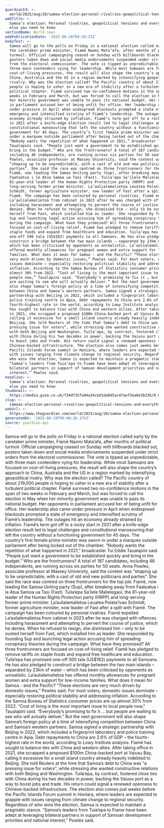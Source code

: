 ```yaml
---
guardianId: >-
  world/2025/aug/28/samoa-election-personal-rivalries-geopolitical-tensions-what-you-need-to-know
webTitle: >-
  Samoa’s election: Personal rivalries, geopolitical tensions and everything
  else you need to know
sectionName: World news
webPublicationDate: '2025-08-28T04:38:25Z'
bodyText: >-
  Samoa will go to the polls on Friday in a national election called early by
  the caretaker prime minister, Fiamē Naomi Mata’afa, after months of political
  turmoil. Official campaigning ceased on Sunday with billboards blacked out,
  posters taken down and social media endorsements suspended under strict orders
  from the electoral commissioner. The vote is tipped as unpredictable, with
  three main contenders vying for leadership. While most Samoans are focused on
  cost-of-living pressures, the result will also shape the country’s approach to
  China, Australia and the US in a region marked by intensifying geopolitical
  rivalry. Why was the election called? The Pacific country of about 219,000
  people is hoping to usher in a new era of stability after a turbulent
  political chapter. Fiamē survived two no-confidence motions in the span of two
  weeks in February and March, but was forced to call the election in May when
  her minority government was unable to pass its national budget. Her opponents
  in parliament accused her of being unfit for office. Her leadership also came
  under pressure in April when widespread blackouts prompted a state of
  emergency and intensified scrutiny of Fiamē’s leadership. The outages hit an
  economy already strained by inflation. Fiamē’s term got off to a rocky start
  in 2021 after a knife-edge election result led to legal challenges and
  constitutional manoeuvring that left the country without a functioning
  government for 45 days. The country’s first female prime minister was sworn in
  under a marquee outside parliament after being locked out of the chamber.
  “Nobody wants the repetition of what happened in 2021,” broadcaster Tui Eddie
  Taualapini said. “People just want a government to be established quickly and
  bring in the budget.” Who are the frontrunners? A total of 187 candidates,
  including 46 independents, are running across six parties for 50 seats. Anna
  Powles, associate professor at Massey University, said the contest was
  “shaping up to be unpredictable, with a cast of old and new politicians and
  parties”. She said the race was centred on three frontrunners for the top job:
  Fiamē, now leading the Samoa Uniting party (Sup), after breaking away from
  Faatuatua i le Atua Samoa ua Tasi (Fast). Tuila’epa Sa’ilele Malielegaoi, the
  81-year-old leader of the Human Rights Protection party (HRPP) and
  long-serving former prime minister. La’aulialemalietoa Leuatea Polata’ivao
  Schmidt, former agriculture minister, now leader of Fast after a split with
  Fiamē. The campaign has been coloured by personal rivalries. Fiamē expelled
  La’aulialemalietoa from cabinet in 2023 after he was charged with offences
  including harassment and attempting to pervert the course of justice, which he
  denies. When he refused to resign, she dismissed him – only to be ousted
  herself from Fast, which installed him as leader. She responded by founding
  Sup and launching legal action accusing him of spreading conspiracy theories
  during the campaign. What have they promised? All three frontrunners are
  focused on cost-of-living relief. Fiamē has pledged to remove tariffs on
  staple foods and expand free healthcare and education. Tuila’epa has promised
  one-off 500 tala (US$182) payments to all Samoans. He has also pledged to
  construct a bridge between the two main islands – separated by 23km of water –
  which has been criticised by opponents as unrealistic. La’aulialemalietoa has
  offered monthly allowances for pregnant women and extra support for low-income
  families. What does it mean for Samoa - and the Pacific? “These elections are
  very much driven by domestic issues,” Powles said. For most voters, domestic
  issues dominate – especially restoring political stability and addressing
  inflation. According to the Samoa Bureau of Statistics consumer prices are up
  almost 30% from 2022. “Cost of living is the most important issue to local
  people now,” Taualapini said. “Everybody’s promising to fix it … but people
  are waiting to see who will actually deliver.” But the next government will
  also shape Samoa’s foreign policy at a time of intensifying competition
  between China and Samoa’s western partners. Samoa signed a strategic
  partnership with Beijing in 2022, which included a fingerprint laboratory and
  police training centre in Apia. Debt repayments to China are 2.6% of GDP – the
  fourth-highest rate in the world, according to Lowy Institute analysis. Fiamē
  has sought to balance ties with China and western allies. After taking office
  in 2021, she scrapped a proposed $100m China-backed port at Vaiusu Bay,
  calling it excessive for a small island country already heavily indebted to
  Beijing. She told Reuters at the time that Samoa’s debt to China was “a
  pressing issue for voters”, while stressing she wanted constructive relations
  with both Beijing and Washington. Tuila’epa, by contrast, fostered close ties
  with China during his two decades in power, backing the Vaiusu port as a way
  to boost jobs and trade. His return could signal a renewed openness to
  Chinese-backed infrastructure. The election also comes just weeks before the
  Pacific Islands Forum summit in Honiara, where leaders are expected to grapple
  with issues ranging from climate change to regional security. Regardless of
  who wins the election, Samoa is expected to maintain a pragmatic stance.
  “Samoa’s leaders from Tuia’epa to Fiame have been adept at leveraging
  bilateral partners in support of Samoan development priorities and national
  interest,” Powles said.
headline: >-
  Samoa’s election: Personal rivalries, geopolitical tensions and everything
  else you need to know
thumbnail: >-
  https://media.guim.co.uk/f34df35fa04a34cbd1da0d5ac47aef3ea0e3b236/0_0_4320_3456/500.jpg
slug: >-
  samoas-election-personal-rivalries-geopolitical-tensions-and-everything-else-you-need-to-know
webUrl: >-
  https://www.theguardian.com/world/2025/aug/28/samoa-election-personal-rivalries-geopolitical-tensions-what-you-need-to-know
generatedAt: '2025-08-28T09:00:38.375Z'
source: guardian-api
---
```

Samoa will go to the polls on Friday in a national election called early by the caretaker prime minister, Fiamē Naomi Mata’afa, after months of political turmoil. Official campaigning ceased on Sunday with billboards blacked out, posters taken down and social media endorsements suspended under strict orders from the electoral commissioner. The vote is tipped as unpredictable, with three main contenders vying for leadership. While most Samoans are focused on cost-of-living pressures, the result will also shape the country’s approach to China, Australia and the US in a region marked by intensifying geopolitical rivalry. Why was the election called? The Pacific country of about 219,000 people is hoping to usher in a new era of stability after a turbulent political chapter. Fiamē survived two no-confidence motions in the span of two weeks in February and March, but was forced to call the election in May when her minority government was unable to pass its national budget. Her opponents in parliament accused her of being unfit for office. Her leadership also came under pressure in April when widespread blackouts prompted a state of emergency and intensified scrutiny of Fiamē’s leadership. The outages hit an economy already strained by inflation. Fiamē’s term got off to a rocky start in 2021 after a knife-edge election result led to legal challenges and constitutional manoeuvring that left the country without a functioning government for 45 days. The country’s first female prime minister was sworn in under a marquee outside parliament after being locked out of the chamber. “Nobody wants the repetition of what happened in 2021,” broadcaster Tui Eddie Taualapini said. “People just want a government to be established quickly and bring in the budget.” Who are the frontrunners? A total of 187 candidates, including 46 independents, are running across six parties for 50 seats. Anna Powles, associate professor at Massey University, said the contest was “shaping up to be unpredictable, with a cast of old and new politicians and parties”. She said the race was centred on three frontrunners for the top job: Fiamē, now leading the Samoa Uniting party (Sup), after breaking away from Faatuatua i le Atua Samoa ua Tasi (Fast). Tuila’epa Sa’ilele Malielegaoi, the 81-year-old leader of the Human Rights Protection party (HRPP) and long-serving former prime minister. La’aulialemalietoa Leuatea Polata’ivao Schmidt, former agriculture minister, now leader of Fast after a split with Fiamē. The campaign has been coloured by personal rivalries. Fiamē expelled La’aulialemalietoa from cabinet in 2023 after he was charged with offences including harassment and attempting to pervert the course of justice, which he denies. When he refused to resign, she dismissed him – only to be ousted herself from Fast, which installed him as leader. She responded by founding Sup and launching legal action accusing him of spreading conspiracy theories during the campaign. What have they promised? All three frontrunners are focused on cost-of-living relief. Fiamē has pledged to remove tariffs on staple foods and expand free healthcare and education. Tuila’epa has promised one-off 500 tala (US$182) payments to all Samoans. He has also pledged to construct a bridge between the two main islands – separated by 23km of water – which has been criticised by opponents as unrealistic. La’aulialemalietoa has offered monthly allowances for pregnant women and extra support for low-income families. What does it mean for Samoa - and the Pacific? “These elections are very much driven by domestic issues,” Powles said. For most voters, domestic issues dominate – especially restoring political stability and addressing inflation. According to the Samoa Bureau of Statistics consumer prices are up almost 30% from 2022. “Cost of living is the most important issue to local people now,” Taualapini said. “Everybody’s promising to fix it … but people are waiting to see who will actually deliver.” But the next government will also shape Samoa’s foreign policy at a time of intensifying competition between China and Samoa’s western partners. Samoa signed a strategic partnership with Beijing in 2022, which included a fingerprint laboratory and police training centre in Apia. Debt repayments to China are 2.6% of GDP – the fourth-highest rate in the world, according to Lowy Institute analysis. Fiamē has sought to balance ties with China and western allies. After taking office in 2021, she scrapped a proposed $100m China-backed port at Vaiusu Bay, calling it excessive for a small island country already heavily indebted to Beijing. She told Reuters at the time that Samoa’s debt to China was “a pressing issue for voters”, while stressing she wanted constructive relations with both Beijing and Washington. Tuila’epa, by contrast, fostered close ties with China during his two decades in power, backing the Vaiusu port as a way to boost jobs and trade. His return could signal a renewed openness to Chinese-backed infrastructure. The election also comes just weeks before the Pacific Islands Forum summit in Honiara, where leaders are expected to grapple with issues ranging from climate change to regional security. Regardless of who wins the election, Samoa is expected to maintain a pragmatic stance. “Samoa’s leaders from Tuia’epa to Fiame have been adept at leveraging bilateral partners in support of Samoan development priorities and national interest,” Powles said.
